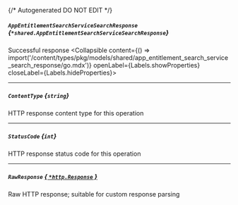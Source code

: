 {/* Autogenerated DO NOT EDIT  */}

##### `AppEntitlementSearchServiceSearchResponse` *{`*shared.AppEntitlementSearchServiceSearchResponse`}*
Successful response
<Collapsible content={() => import('/content/types/pkg/models/shared/app_entitlement_search_service_search_response/go.mdx')} openLabel={Labels.showProperties} closeLabel={Labels.hideProperties}>
</Collapsible>

---
##### `ContentType` *{`string`}*
HTTP response content type for this operation

---
##### `StatusCode` *{`int`}*
HTTP response status code for this operation

---
##### `RawResponse` [*{ `*http.Response` }*](https://pkg.go.dev/net/http#Response)
Raw HTTP response; suitable for custom response parsing


